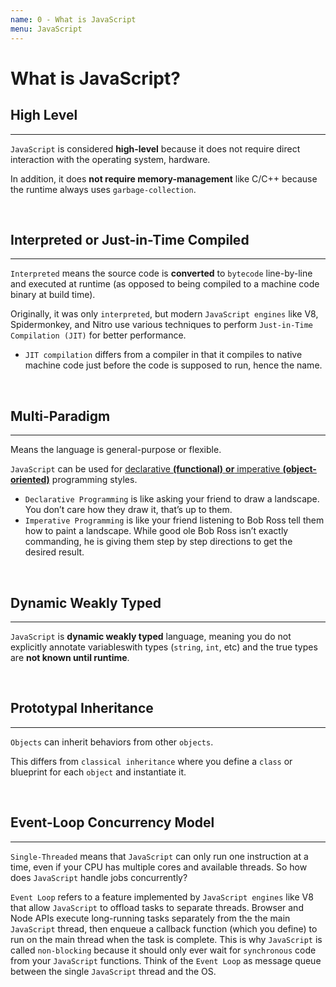 ```yaml
---
name: 0 - What is JavaScript
menu: JavaScript
---
```


# What is JavaScript?

## High Level

---

`JavaScript` is considered **high-level** because it does not require direct interaction with the operating system, hardware.

In addition, it does **not require memory-management** like C/C++ because the runtime always uses `garbage-collection`.

<br />

## Interpreted or Just-in-Time Compiled

---

`Interpreted` means the source code is **converted** to `bytecode` line-by-line and executed at runtime (as opposed to being compiled to a machine code binary at build time).

Originally, it was only `interpreted`, but modern `JavaScript engines` like V8, Spidermonkey, and Nitro use various techniques to perform `Just-in-Time Compilation (JIT)` for better performance.

- `JIT compilation` differs from a compiler in that it compiles to native machine code just before the code is supposed to run, hence the name.

<br />

## Multi-Paradigm

---

Means the language is general-purpose or flexible.

`JavaScript` can be used for [declarative **(functional)** **or** imperative **(object-oriented)**](https://codeburst.io/declarative-vs-imperative-programming-a8a7c93d9ad2) programming styles.

- `Declarative Programming` is like asking your friend to draw a landscape. You don’t care how they draw it, that’s up to them.
- `Imperative Programming` is like your friend listening to Bob Ross tell them how to paint a landscape. While good ole Bob Ross isn’t exactly commanding, he is giving them step by step directions to get the desired result.

<br />

## Dynamic Weakly Typed

---

`JavaScript` is **dynamic weakly typed** language, meaning you do not explicitly annotate variableswith types (`string`, `int`, etc) and the true types are **not known until runtime**.

<br />

## Prototypal Inheritance

---

`Objects` can inherit behaviors from other `objects`.

This differs from `classical inheritance` where you define a `class` or blueprint for each `object` and instantiate it.

<br />

## Event-Loop Concurrency Model

---

`Single-Threaded` means that `JavaScript` can only run one instruction at a time, even if your CPU has multiple cores and available threads. So how does `JavaScript` handle jobs concurrently?

`Event Loop` refers to a feature implemented by `JavaScript engines` like V8 that allow `JavaScript` to offload tasks to separate threads. Browser and Node APIs execute long-running tasks separately from the the main `JavaScript` thread, then enqueue a callback function (which you define) to run on the main thread when the task is complete. This is why `JavaScript` is called `non-blocking` because it should only ever wait for `synchronous` code from your `JavaScript` functions. Think of the `Event Loop` as message queue between the single `JavaScript` thread and the OS.

